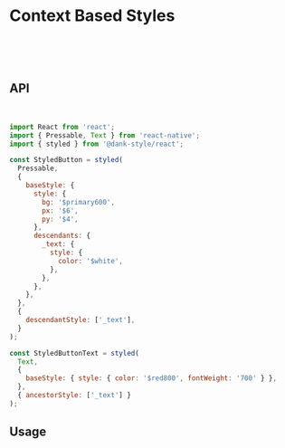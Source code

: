 
<Meta title="api/Context Based Styles" />

# Context Based Styles

<br />
<br />
<br />

## API

<br />

```jsx
import React from 'react';
import { Pressable, Text } from 'react-native';
import { styled } from '@dank-style/react';

const StyledButton = styled(
  Pressable,
  {
    baseStyle: {
      style: {
        bg: '$primary600',
        px: '$6',
        py: '$4',
      },
      descendants: {
        _text: {
          style: {
            color: '$white',
          },
        },
      },
    },
  },
  {
    descendantStyle: ['_text'],
  }
);

const StyledButtonText = styled(
  Text,
  {
    baseStyle: { style: { color: '$red800', fontWeight: '700' } },
  },
  { ancestorStyle: ['_text'] }
);
```

## Usage

<Canvas>
  <Story id="api-stories-contextbasedstyles--context-based-styles" />
</Canvas>
